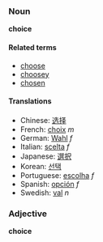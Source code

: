 ===Noun===
'''choice'''

====Related terms====
*[[choose]]
*[[choosey]]
*[[chosen]]

====Translations====
*Chinese: [[选择]]
*French: [[choix]] ''m''
*German: [[Wahl]] ''f''
*Italian: [[scelta]] ''f''
*Japanese: [[選択]]
*Korean: [[선택]]
*Portuguese: [[escolha]] ''f''
*Spanish: [[opción]] ''f''
*Swedish: [[val]] ''n''

===Adjective===
'''choice'''
<!-- seen in markets and a slang term in new zealand -->